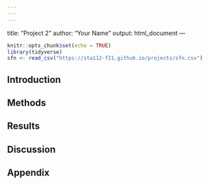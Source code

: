 ```yaml
---
---
---
```

title: "Project 2"
author: "Your Name"
output: html_document
---

```r
knitr::opts_chunk$set(echo = TRUE)
library(tidyverse)
sfn <- read_csv("https://sta112-f21.github.io/projects/sfn.csv")
```

## Introduction

## Methods

## Results

## Discussion

## Appendix

